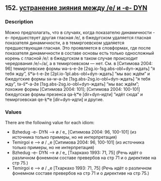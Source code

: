 ## 152. <a href =  'https://agricolamz.github.io/The_Circassian_Isoglosses_Database/152.html'>устранение зияния между /e/ и -e- DYN</a>
### Description

Можно предполагать, что в случаях, когда показателю динамичности -e- предшествует другая гласная /e/, в бжедугском удаляется гласная показателя динамичности, а в темиргоевском удаляется предшествующая гласная. Это проявляется в словформах, где после показателя динамичности в составе основы есть только односложный корень с гласной /e/: в бжедугском в таком случае происходит чередования /e/~/a/, а в темиргоевском — нет. См. в [Ситимова 2004: 96] темиргоевские формы wə-s-e-že [2sg.io-1sg.abs-obl+dyn-ждать] "я тебя жду", ŝʷə-t-e-že [2pl.io-1pl.abs-obl+dyn-ждать] "мы вас ждём" и бжедугские формы sə-w-a-že [1sg.abs-2sg.io-obl+dyn-ждать] "я тебя жду", tə-ŝʷ-a-že [1sg.abs-2sg.io-obl+dyn-ждать] "мы вас ждём"; похожие формы [Ситимова 2004: 101]; [Ситимова 2004: 100-101] бжедугскае формы презенса qa-ḳʷe [dir+dyn-идти] "идёт сюда" и темиргоевская qe-ḳʷe [dir+dyn-идти] и другие.

### Values
There are the following value for each idiom:

* Bzhedug  -e- DYN —> ø / e_ [Ситимова 2004: 96, 100-101] (из источника только примеры, но не интерпретация)
* Temirgoi  e —> ø / _e [Ситимова 2004: 96, 100-101] (из источника только примеры, но не интерпретация)
* Bzhedug  -e- DYN —> ø / e_ [Тхаркахо 1993: 71, 75] (Речь идёт о различном фонемном составе превербов на стр 71 и о директиве на стр 75.)
* Temirgoi  e —> ø / _e [Тхаркахо 1993: 71, 75] (Речь идёт о различном фонемном составе превербов на стр 71 и о директиве на стр 75.)

